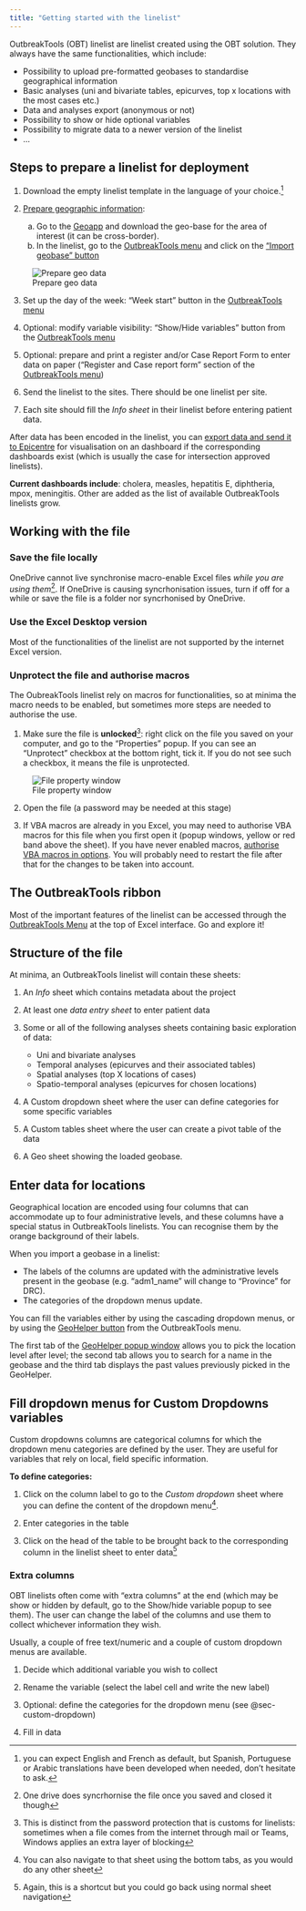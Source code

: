 ```yaml
---
title: "Getting started with the linelist"
---
```


OutbreakTools (OBT) linelist are linelist created using the OBT solution. They always have the same functionalities, which include:

-	Possibility to upload pre-formatted geobases to standardise geographical information
-	Basic analyses (uni and bivariate tables, epicurves, top x locations with the most cases etc.)
-	Data and analyses export (anonymous or not)
-	Possibility to show or hide optional variables
-	Possibility to migrate data to a newer version of the linelist
-	…


## Steps to prepare a linelist for deployment


1.	Download the empty linelist template in the language of your choice.^[you can expect English and French as default, but Spanish, Portuguese or Arabic translations have been developed when needed, don't hesitate to ask.]  

2.	[Prepare geographic information](../how_to/import_geobase.qmd):
    a)	Go to the [Geoapp](https://reports.msf.net/secure/app/outbreak-tools-geoapp) and download the geo-base for the area of interest (it can be cross-border).  
    b)	In the linelist, go to the [OutbreakTools menu](../reference/ribbons_linelist.qmd) and click on the ["Import geobase" button](../reference/ribbons_linelist.qmd#sec-import-geobase)  
  
![Prepare geo data](../getting_started/images/img-006-geobase-process.png){fig-align="center"}

3.	Set up the day of the week: "Week start" button in the [OutbreakTools menu](../reference/ribbons_linelist.qmd)

4. Optional: modify variable visibility: "Show/Hide variables" button from the [OutbreakTools menu](../reference/ribbons_linelist.qmd)  

5.	Optional: prepare and print a register and/or Case Report Form to enter data on paper ("Register and Case report form" section of the [OutbreakTools menu](../reference/ribbons_linelist.qmd))
    
5.	Send the linelist to the sites. There should be one linelist per site.  

6.	Each site should fill the *Info sheet* in their linelist before entering patient data.

After data has been encoded in the linelist, you can [export data and send it to Epicentre](../how_to/send_data_to_dashboard.qmd) for visualisation on an dashboard if the corresponding dashboards exist (which is usually the case for intersection approved linelists).


**Current dashboards include**: cholera, measles, hepatitis E, diphtheria, mpox, meningitis. Other are added as the list of available OutbreakTools linelists grow.


## Working with the file

### Save the file locally

OneDrive cannot live synchronise macro-enable Excel files *while you are using them*^[One drive does syncrhornise the file once you saved and closed it though]. If OneDrive is causing syncrhonisation issues, turn if off for a while or save the file is a folder nor syncrhonised by OneDrive.

### Use the Excel Desktop version
Most of the functionalities of the linelist are not supported by the internet Excel version.


### Unprotect the file and authorise macros

The OubreakTools linelist rely on macros for functionalities, so at minima the macro needs to be enabled, but sometimes more steps are needed to authorise the use.

1.	Make sure the file is **unlocked**^[This is distinct from the password protection that is customs for linelists: sometimes when a file comes from the internet through mail or Teams, Windows applies an extra layer of blocking]: right click on the file you saved on your computer, and go to the “Properties” popup. If you can see an “Unprotect” checkbox at the bottom right, tick it. If you do not see such a checkbox, it means the file is unprotected.
 
![File property window](../getting_started/images/img-007-unblock.png){fig-align="center"}
 
2.	Open the file (a password may be needed at this stage)

3.	If VBA macros are already in you Excel, you may need to authorise VBA macros for this file when you first open it (popup windows, yellow or red band above the sheet). If you have never enabled macros, [authorise VBA macros in options](https://support.microsoft.com/en-us/office/enable-or-disable-macros-in-microsoft-365-files-12b036fd-d140-4e74-b45e-16fed1a7e5c6). You will probably need to restart the file after that for the changes to be taken into account.

## The OutbreakTools ribbon

Most of the important features of the linelist can be accessed through the [OutbreakTools Menu](../reference/ribbons_linelist.qmd) at the top of Excel interface. Go and explore it!
 
 
## Structure of the file

At minima, an OutbreakTools linelist will contain these sheets:

1.	An *Info* sheet which contains metadata about the project  
2.	At least one *data entry sheet* to enter patient data  
3.	Some or all of the following analyses sheets containing basic exploration of data:  

    - Uni and bivariate analyses
    - Temporal analyses (epicurves and their associated tables)
    - Spatial analyses (top X locations of cases)
    - Spatio-temporal analyses (epicurves for chosen locations)
    
4.	A Custom dropdown sheet where the user can define categories for some specific variables
5.	A Custom tables sheet where the user can create a pivot table of the data
6.	A Geo sheet showing the loaded geobase. 


## Enter data for locations

Geographical location are encoded using four columns that can accommodate up to four administrative levels, and these columns have a special status in OutbreakTools linelists. You can recognise them by the orange background of their labels. 

When you import a geobase in a linelist:

- The labels of the columns are updated with the administrative levels present in the geobase (e.g. “adm1_name” will change to “Province” for DRC).
- The categories of the dropdown menus update.  

You can fill the variables either by using the cascading dropdown menus, or by using the [GeoHelper button](../reference/ribbons_linelist.qmd#sec-geo-helper) from the OutbreakTools menu.

:::{.callout-note title="Search options in the Geohelper"}
The first tab of the [GeoHelper popup window](../reference/ribbons.qmd#sec-geo-helper) allows you to pick the location level after level; the second tab allows you to search for a name in the geobase and the third tab displays the past values previously picked in the GeoHelper.
:::


## Fill dropdown menus for Custom Dropdowns variables {#sec-custom-dropdown}

Custom dropdowns columns are categorical columns for which the dropdown menu categories are defined by the user. They are useful for variables that rely on local, field specific information.

**To define categories:**  

1.	Click on the column label to go to the *Custom dropdown* sheet where you can define the content of the dropdown menu^[You can also navigate to that sheet using the bottom tabs, as you would do any other sheet].

2.	Enter categories in the table

3.	Click on the head of the table to be brought back to the corresponding column in the linelist sheet to enter data^[Again, this is a shortcut but you could go back using normal sheet navigation]


### Extra columns

OBT linelists often come with “extra columns” at the end (which may be show or hidden by default, go to the Show/hide variable popup to see them). The user can change the label of the columns and use them to collect whichever information they wish.

Usually, a couple of free text/numeric and a couple of custom dropdown menus are available.

1.	Decide which additional variable you wish to collect

2.	Rename the variable (select the label cell and write the new label)

3.	Optional: define the categories for the dropdown menu (see @sec-custom-dropdown)

4.	Fill in data

